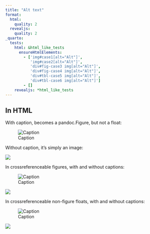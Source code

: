 ```yaml
---
title: "Alt text"
format:
  html:
    quality: 2
  revealjs:
    quality: 2
_quarto:
  tests:
    html: &html_like_tests
      ensureHtmlElements:
        - ['img#case1[alt="Alt"]', 
           'img#case2[alt="Alt"]',
           'div#fig-case3 img[alt="Alt"]',
           'div#fig-case4 img[alt="Alt"]',
           'div#tbl-case5 img[alt="Alt"]',
           'div#tbl-case6 img[alt="Alt"]']
        - []
    revealjs: *html_like_tests
---
```


## In HTML

With caption, becomes a pandoc.Figure, but not a float:

![Caption](https://placeholder.co/400/400){#case1 fig-alt="Alt"}

Without caption, it's simply an image:

![](https://placeholder.co/400/400){#case2 fig-alt="Alt"}

In crossreferenceable figures, with and without captions:

![Caption](https://placeholder.co/400/400){#fig-case3 fig-alt="Alt"}

![](https://placeholder.co/400/400){#fig-case4 fig-alt="Alt"}

In crossreferenceable non-figure floats, with and without captions:

![Caption](https://placeholder.co/400/400){#tbl-case5 fig-alt="Alt"}

![](https://placeholder.co/400/400){#tbl-case6 fig-alt="Alt"}



